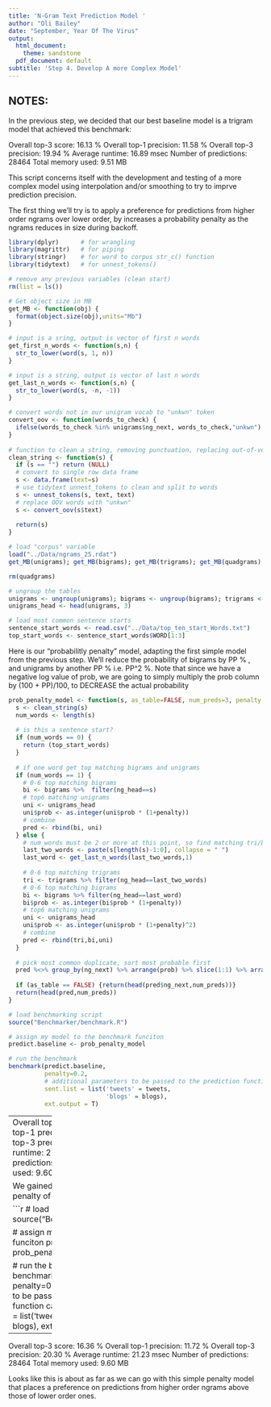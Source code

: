 ---
title: 'N-Gram Text Prediction Model '
author: "Oli Bailey"
date: "September, Year Of The Virus"
output:
  html_document:
    theme: sandstone
  pdf_document: default
subtitle: 'Step 4. Develop A more Complex Model'
---

## NOTES:

In the previous step, we decided that our best baseline model is a trigram model that achieved this benchmark:

Overall top-3 score:     16.13 %
Overall top-1 precision: 11.58 %
Overall top-3 precision: 19.94 %
Average runtime:         16.89 msec
Number of predictions:   28464
Total memory used:       9.51 MB

This script concerns itself with the development and testing of a more complex model using interpolation and/or smoothing to try to imprve prediction precision.

The first thing we'll try is to apply a preference for predictions from higher order ngrams over lower order, by increases a probability penalty as the ngrams reduces in size during backoff.



```{r, load_libs, message=FALSE, warning=FALSE}
library(dplyr)      # for wrangling
library(magrittr)   # for piping
library(stringr)    # for word to corpus str_c() function
library(tidytext)   # for unnest_tokens()

# remove any previous variables (clean start)
rm(list = ls())
```

```{r, utility_functions}
# Get object size in MB
get_MB <- function(obj) {
  format(object.size(obj),units="Mb")
}

# input is a sring, output is vector of first n words
get_first_n_words <- function(s,n) {
  str_to_lower(word(s, 1, n))
}

# input is a string, output is vector of last n words
get_last_n_words <- function(s,n) {
  str_to_lower(word(s, -n, -1))
}

# convert words not in our unigram vocab to "unkwn" token
convert_oov <- function(words_to_check) {
  ifelse(words_to_check %in% unigrams$ng_next, words_to_check,"unkwn")
}
  
# function to clean a string, removing punctuation, replacing out-of-vocab words
clean_string <- function(s) {
  if (s == "") return (NULL)
  # convert to single row data frame
  s <- data.frame(text=s)
  # use tidytext unnest_tokens to clean and split to words
  s <- unnest_tokens(s, text, text) 
  # replace OOV words with "unkwn"
  s <- convert_oov(s$text)
  
  return(s)
}
```

```{r, load_ngram tables, warning=FALSE}
# load "corpus" variable
load("../Data/ngrams_25.rdat")
get_MB(unigrams); get_MB(bigrams); get_MB(trigrams); get_MB(quadgrams)

rm(quadgrams)

# ungroup the tables
unigrams <- ungroup(unigrams); bigrams <- ungroup(bigrams); trigrams <- ungroup(trigrams)
unigrams_head <- head(unigrams, 3)

# load most common sentence starts
sentence_start_words <- read.csv("../Data/top_ten_start_Words.txt")
top_start_words <- sentence_start_words$WORD[1:3]
```

Here is our "probabilitly penalty" model, adapting the first simple model from the previous step. We'll reduce the probability of bigrams by PP % , and unigrams by another PP % i.e. PP^2 %. Note that since we have a negative log value of prob, we are going to simply multiply the prob column by (100 + PP)/100, to DECREASE the actual probability

```{r, prob_penalty_model}
prob_penalty_model <- function(s, as_table=FALSE, num_preds=3, penalty = 0.2) {
  s <- clean_string(s)
  num_words <- length(s)
  
  # is this a sentence start?
  if (num_words == 0) {
    return (top_start_words)
  }
  
  # if one word get top matching bigrams and unigrams
  if (num_words == 1) {
    # 0-6 top matching bigrams
    bi <- bigrams %>%  filter(ng_head==s) 
    # top6 matching unigrams
    uni <- unigrams_head
    uni$prob <- as.integer(uni$prob * (1+penalty))
    # combine
    pred <- rbind(bi, uni)
  } else {
    # num_words must be 2 or more at this point, so find matching tri/bi/unigrams
    last_two_words <- paste(s[length(s)-1:0], collapse = " ")
    last_word <- get_last_n_words(last_two_words,1)
    
    # 0-6 top matching trigrams
    tri <- trigrams %>% filter(ng_head==last_two_words)
    # 0-6 top matching bigrams
    bi <- bigrams %>% filter(ng_head==last_word) 
    bi$prob <- as.integer(bi$prob * (1+penalty))
    # top6 matching unigrams
    uni <- unigrams_head 
    uni$prob <- as.integer(uni$prob * (1+penalty)^2)
    # combine
    pred <- rbind(tri,bi,uni)
  }
  
  # pick most common duplicate, sort most probable first
  pred %<>% group_by(ng_next) %>% arrange(prob) %>% slice(1:1) %>% arrange(prob)
  
  if (as_table == FALSE) {return(head(pred$ng_next,num_preds))}
  return(head(pred,num_preds))
}
```

```{r, benchmark_small_penalty}
# load benchmarking script
source("Benchmarker/benchmark.R")

# assign my model to the benchmark funciton
predict.baseline <- prob_penalty_model

# run the benchmark
benchmark(predict.baseline, 
          penalty=0.2,
          # additional parameters to be passed to the prediction function can be inserted here
          sent.list = list('tweets' = tweets, 
                           'blogs' = blogs), 
          ext.output = T)
```
-----------
Overall top-3 score:     16.31 %
Overall top-1 precision: 11.65 %
Overall top-3 precision: 20.29 %
Average runtime:         21.85 msec
Number of predictions:   28464
Total memory used:       9.60 MB

We gained about 0.2%! Let's try a penalty of 0.4

```{r, benchmark_larger_penalty}
# load benchmarking script
source("Benchmarker/benchmark.R")

# assign my model to the benchmark funciton
predict.baseline <- prob_penalty_model

# run the benchmark
benchmark(predict.baseline, 
          penalty=0.4,
          # additional parameters to be passed to the prediction function can be inserted here
          sent.list = list('tweets' = tweets, 
                           'blogs' = blogs), 
          ext.output = T)
```

-------------
Overall top-3 score:     16.36 %
Overall top-1 precision: 11.72 %
Overall top-3 precision: 20.30 %
Average runtime:         21.23 msec
Number of predictions:   28464
Total memory used:       9.60 MB

Looks like this is about as far as we can go with this simple penalty model that places a preference on predictions from higher order ngrams above those of lower order ones.





